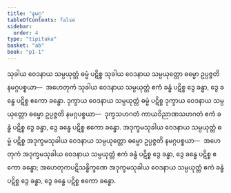 ```yaml
---
title: "နမဂ္ဂ"
tableOfContents: false
sidebar:
  order: 4
type: "tipitaka"
basket: "ab"
book: "p1-1"
---
```



<DynamicBreadcrumb />

<Division number="14" book="p1-1" e="ch" v="36" p="337">

<Paragraph number="1829" book="p1-1">
သုခါယ ဝေဒနာယ သမ္ပယုတ္တံ ဓမ္မံ ပဋိစ္စ သုခါယ ဝေဒနာယ သမ္ပယုတ္တော ဓမ္မော ဥပ္ပဇ္ဇတိ နမဂ္ဂပစ္စယာ—  အဟေတုကံ သုခါယ ဝေဒနာယ သမ္ပယုတ္တံ ဧကံ ခန္ဓံ ပဋိစ္စ ဒွေ ခန္ဓာ, ဒွေ ခန္ဓေ ပဋိစ္စ ဧကော ခန္ဓော.
</Paragraph>

<Paragraph number="1830" book="p1-1">
ဒုက္ခာယ ဝေဒနာယ သမ္ပယုတ္တံ ဓမ္မံ ပဋိစ္စ ဒုက္ခာယ ဝေဒနာယ သမ္ပယုတ္တော ဓမ္မော ဥပ္ပဇ္ဇတိ နမဂ္ဂပစ္စယာ—  ဒုက္ခသဟဂတံ ကာယဝိညာဏသဟဂတံ ဧကံ ခန္ဓံ ပဋိစ္စ ဒွေ ခန္ဓာ, ဒွေ ခန္ဓေ ပဋိစ္စ ဧကော ခန္ဓော.
</Paragraph>

<Paragraph number="1831" book="p1-1">
အဒုက္ခမသုခါယ ဝေဒနာယ သမ္ပယုတ္တံ ဓမ္မံ ပဋိစ္စ အဒုက္ခမသုခါယ ဝေဒနာယ သမ္ပယုတ္တော ဓမ္မော ဥပ္ပဇ္ဇတိ နမဂ္ဂပစ္စယာ—  အဟေတုကံ အဒုက္ခမသုခါယ ဝေဒနာယ သမ္ပယုတ္တံ ဧကံ ခန္ဓံ ပဋိစ္စ ဒွေ ခန္ဓာ, ဒွေ ခန္ဓေ ပဋိစ္စ ဧကော ခန္ဓော; အဟေတုကပဋိသန္ဓိက္ခဏေ အဒုက္ခမသုခါယ ဝေဒနာယ သမ္ပယုတ္တံ ဧကံ ခန္ဓံ ပဋိစ္စ ဒွေ ခန္ဓာ, ဒွေ ခန္ဓေ ပဋိစ္စ ဧကော ခန္ဓော.
</Paragraph>
</Division>